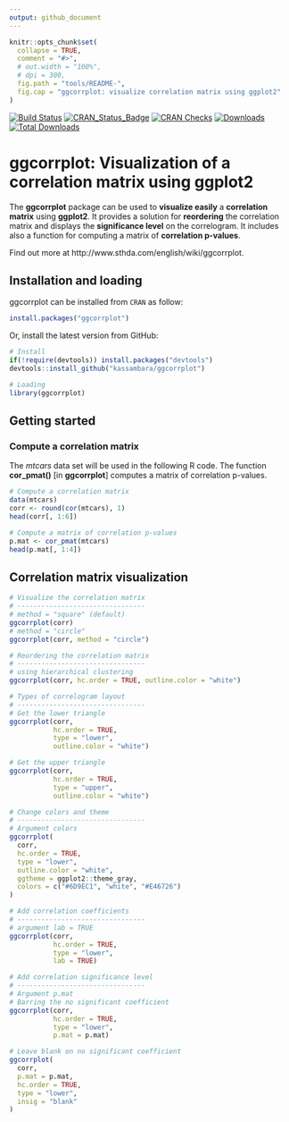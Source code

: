 ```yaml
---
output: github_document
---
```


<!-- README.md is generated from README.Rmd. Please edit that file -->

```r
knitr::opts_chunk$set(
  collapse = TRUE,
  comment = "#>",
  # out.width = "100%",
  # dpi = 300,
  fig.path = "tools/README-",
  fig.cap = "ggcorrplot: visualize correlation matrix using ggplot2"
)
```
    
[![Build Status](https://api.travis-ci.org/kassambara/ggcorrplot.png)](https://travis-ci.org/kassambara/ggcorrplot)
[![CRAN_Status_Badge](https://www.r-pkg.org/badges/version/ggcorrplot)](https://cran.r-project.org/package=ggcorrplot)
[![CRAN Checks](https://cranchecks.info/badges/summary/ggcorrplot)](https://cran.r-project.org/web/checks/check_results_ggcorrplot.html)
[![Downloads](https://cranlogs.r-pkg.org/badges/ggcorrplot)](https://cran.r-project.org/package=ggcorrplot)
[![Total Downloads](https://cranlogs.r-pkg.org/badges/grand-total/ggcorrplot?color=orange)](https://cranlogs.r-pkg.org/badges/grand-total/ggcorrplot)


# ggcorrplot: Visualization of a correlation matrix using ggplot2
    
    
The **ggcorrplot** package can be used to **visualize easily** a **correlation matrix** using **ggplot2**. It provides a solution for **reordering** the correlation matrix and displays the **significance level** on the correlogram. It includes also a function for computing a matrix of **correlation p-values**. 
   
   
Find out more at http://www.sthda.com/english/wiki/ggcorrplot.
    
   
  
## Installation and loading
    
ggcorrplot can be installed from `CRAN` as follow:

```r
install.packages("ggcorrplot")
```
    
Or, install the latest version from GitHub:

```r
# Install
if(!require(devtools)) install.packages("devtools")
devtools::install_github("kassambara/ggcorrplot")
```

```r
# Loading
library(ggcorrplot)
```
    
## Getting started
     
### Compute a correlation matrix
     
The *mtcars* data set will be used in the following R code. The function
**cor_pmat()** [in **ggcorrplot**] computes a matrix of correlation p-values.

```r
# Compute a correlation matrix
data(mtcars)
corr <- round(cor(mtcars), 1)
head(corr[, 1:6])

# Compute a matrix of correlation p-values
p.mat <- cor_pmat(mtcars)
head(p.mat[, 1:4])
```
    
## Correlation matrix visualization
    
```r
# Visualize the correlation matrix
# --------------------------------
# method = "square" (default)
ggcorrplot(corr)
# method = "circle"
ggcorrplot(corr, method = "circle")

# Reordering the correlation matrix
# --------------------------------
# using hierarchical clustering
ggcorrplot(corr, hc.order = TRUE, outline.color = "white")

# Types of correlogram layout
# --------------------------------
# Get the lower triangle
ggcorrplot(corr,
           hc.order = TRUE,
           type = "lower",
           outline.color = "white")

# Get the upper triangle
ggcorrplot(corr,
           hc.order = TRUE,
           type = "upper",
           outline.color = "white")

# Change colors and theme
# --------------------------------
# Argument colors
ggcorrplot(
  corr,
  hc.order = TRUE,
  type = "lower",
  outline.color = "white",
  ggtheme = ggplot2::theme_gray,
  colors = c("#6D9EC1", "white", "#E46726")
)

# Add correlation coefficients
# --------------------------------
# argument lab = TRUE
ggcorrplot(corr,
           hc.order = TRUE,
           type = "lower",
           lab = TRUE)

# Add correlation significance level
# --------------------------------
# Argument p.mat
# Barring the no significant coefficient
ggcorrplot(corr,
           hc.order = TRUE,
           type = "lower",
           p.mat = p.mat)

# Leave blank on no significant coefficient
ggcorrplot(
  corr,
  p.mat = p.mat,
  hc.order = TRUE,
  type = "lower",
  insig = "blank"
)
```

